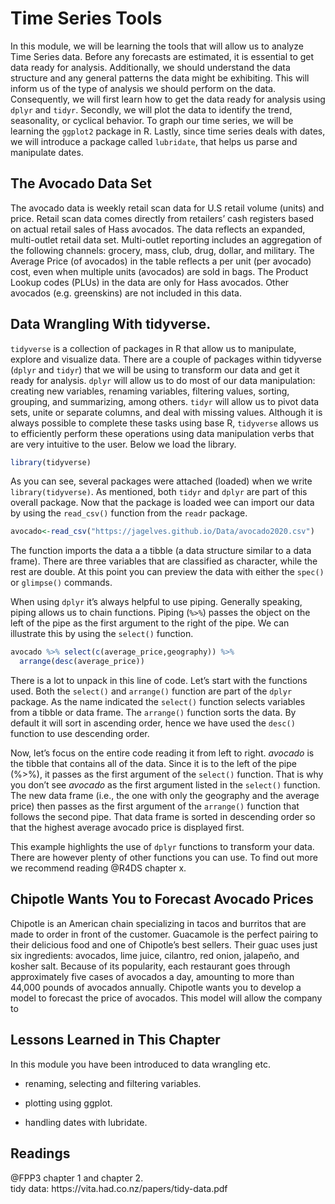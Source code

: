 # Time Series Tools

In this module, we will be learning the tools that will allow us to analyze Time Series data. Before any forecasts are estimated, it is essential to get data ready for analysis. Additionally, we should understand the data structure and any general patterns the data might be exhibiting. This will inform us of the type of analysis we should perform on the data. Consequently, we will first learn how to get the data ready for analysis using `dplyr` and `tidyr`. Secondly, we will plot the data to identify the trend, seasonality, or cyclical behavior. To graph our time series, we will be learning the `ggplot2` package in R. Lastly, since time series deals with dates, we will introduce a package called `lubridate`, that helps us parse and manipulate dates.

## The Avocado Data Set

The avocado data is weekly retail scan data for U.S retail volume (units) and price. Retail scan data comes directly from retailers' cash registers based on actual retail sales of Hass avocados. The data reflects an expanded, multi-outlet retail data set. Multi-outlet reporting includes an aggregation of the following channels: grocery, mass, club, drug, dollar, and military. The Average Price (of avocados) in the table reflects a per unit (per avocado) cost, even when multiple units (avocados) are sold in bags. The Product Lookup codes (PLUs) in the data are only for Hass avocados. Other avocados (e.g. greenskins) are not included in this data.

## Data Wrangling With tidyverse.

`tidyverse` is a collection of packages in R that allow us to manipulate, explore and visualize data. There are a couple of packages within tidyverse (`dplyr` and `tidyr`) that we will be using to transform our data and get it ready for analysis. `dplyr` will allow us to do most of our data manipulation: creating new variables, renaming variables, filtering values, sorting, grouping, and summarizing, among others. `tidyr` will allow us to pivot data sets, unite or separate columns, and deal with missing values. Although it is always possible to complete these tasks using base R, `tidyverse` allows us to efficiently perform these operations using data manipulation verbs that are very intuitive to the user. Below we load the library.

```r
library(tidyverse)
```

As you can see, several packages were attached (loaded) when we write  `library(tidyverse)`. As mentioned, both `tidyr` and `dplyr` are part of this overall package. Now that the package is loaded wee can import our data by using the `read_csv()` function from the `readr` package.

```r
avocado<-read_csv("https://jagelves.github.io/Data/avocado2020.csv")
```

The function imports the data a a tibble (a data structure similar to a data frame). There are three variables that are classified as character, while the rest are double. At this point you can preview the data with either the `spec()` or `glimpse()` commands.

When using `dplyr` it's always helpful to use piping. Generally speaking, piping allows us to chain functions. Piping (`%>%`) passes the object on the left of the pipe as the first argument to the right of the pipe. We can illustrate this by using the `select()` function.

```r
avocado %>% select(c(average_price,geography)) %>%
  arrange(desc(average_price)) 
```

There is a lot to unpack in this line of code. Let's start with the functions used. Both the `select()` and `arrange()` function are part of the `dplyr` package. As the name indicated the `select()` function selects variables from a tibble or data frame. The `arrange()` function sorts the data. By default it will sort in ascending order, hence we have used the `desc()` function to use descending order.

Now, let's focus on the entire code reading it from left to right. *avocado* is the tibble that contains all of the data. Since it is to the left of the pipe (%>%), it passes as the first argument of the `select()` function. That is why you don't see *avocado* as the first argument listed in the `select()` function. The new data frame (i.e., the one with only the geography and the average price) then passes as the first argument of the `arrange()` function that follows the second pipe. That data frame is sorted in descending order so that the highest average avocado price is displayed first.

This example highlights the use of `dplyr` functions to transform your data. There are however plenty of other functions you can use. To find out more we recommend reading @R4DS chapter x.


## Chipotle Wants You to Forecast Avocado Prices

Chipotle is an American chain specializing in tacos and burritos that are made to order in front of the customer. Guacamole is the perfect pairing to their delicious food and one of Chipotle's best sellers. Their guac uses just six ingredients: avocados, lime juice, cilantro, red onion, jalapeño, and kosher salt. Because of its popularity, each restaurant goes through approximately five cases of avocados a day, amounting to more than 44,000 pounds of avocados annually. Chipotle wants you to develop a model to forecast the price of avocados. This model will allow the company to

## Lessons Learned in This Chapter

In this module you have been introduced to data wrangling etc.

-   renaming, selecting and filtering variables.

-   plotting using ggplot.

-   handling dates with lubridate.

## Readings

@FPP3 chapter 1 and chapter 2.\
tidy data: https://vita.had.co.nz/papers/tidy-data.pdf
